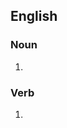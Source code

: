 ==English==

===Noun===
{{head|en|noun form}}

# {{plural of|savour|lang=en}}

===Verb===
{{head|en|verb form}}

# {{en-third-person singular of|savour}}